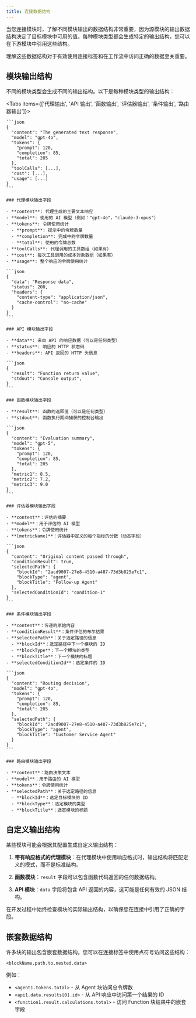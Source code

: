 ```yaml
---
title: 连接数据结构
---
```



当您连接模块时，了解不同模块输出的数据结构非常重要，因为源模块的输出数据结构决定了目标模块中可用的值。每种模块类型都会生成特定的输出结构，您可以在下游模块中引用这些结构。

<Callout type="info">
  理解这些数据结构对于有效使用连接标签和在工作流中访问正确的数据至关重要。
</Callout>

## 模块输出结构

不同的模块类型会生成不同的输出结构。以下是每种模块类型的输出结构：

<Tabs items={['代理输出', 'API 输出', '函数输出', '评估器输出', '条件输出', '路由器输出']}>
  <Tab>

    ```json
    {
      "content": "The generated text response",
      "model": "gpt-4o",
      "tokens": {
        "prompt": 120,
        "completion": 85,
        "total": 205
      },
      "toolCalls": [...],
      "cost": [...],
      "usage": [...]
    }
    ```

    ### 代理模块输出字段

    - **content**: 代理生成的主要文本响应
    - **model**: 使用的 AI 模型（例如："gpt-4o"，"claude-3-opus"）
    - **tokens**: 令牌使用统计
      - **prompt**: 提示中的令牌数量
      - **completion**: 完成中的令牌数量
      - **total**: 使用的令牌总数
    - **toolCalls**: 代理调用的工具数组（如果有）
    - **cost**: 每次工具调用的成本对象数组（如果有）
    - **usage**: 整个响应的令牌使用统计

  </Tab>
  <Tab>

    ```json
    {
      "data": "Response data",
      "status": 200,
      "headers": {
        "content-type": "application/json",
        "cache-control": "no-cache"
      }
    }
    ```

    ### API 模块输出字段

    - **data**: 来自 API 的响应数据（可以是任何类型）
    - **status**: 响应的 HTTP 状态码
    - **headers**: API 返回的 HTTP 头信息

  </Tab>
  <Tab>

    ```json
    {
      "result": "Function return value",
      "stdout": "Console output",
    }
    ```

    ### 函数模块输出字段

    - **result**: 函数的返回值（可以是任何类型）
    - **stdout**: 函数执行期间捕获的控制台输出

  </Tab>
  <Tab>

    ```json
    {
      "content": "Evaluation summary",
      "model": "gpt-5",
      "tokens": {
        "prompt": 120,
        "completion": 85,
        "total": 205
      },
      "metric1": 8.5,
      "metric2": 7.2,
      "metric3": 9.0
    }
    ```

    ### 评估器模块输出字段

    - **content**：评估的摘要
    - **model**：用于评估的 AI 模型
    - **tokens**：令牌使用统计
    - **[metricName]**：评估器中定义的每个指标的分数（动态字段）

  </Tab>
  <Tab>

    ```json
    {
      "content": "Original content passed through",
      "conditionResult": true,
      "selectedPath": {
        "blockId": "2acd9007-27e8-4510-a487-73d3b825e7c1",
        "blockType": "agent",
        "blockTitle": "Follow-up Agent"
      },
      "selectedConditionId": "condition-1"
    }
    ```

    ### 条件模块输出字段

    - **content**：传递的原始内容
    - **conditionResult**：条件评估的布尔结果
    - **selectedPath**：关于选定路径的信息
      - **blockId**：选定路径中下一个模块的 ID
      - **blockType**：下一个模块的类型
      - **blockTitle**：下一个模块的标题
    - **selectedConditionId**：选定条件的 ID

  </Tab>
  <Tab>

    ```json
    {
      "content": "Routing decision",
      "model": "gpt-4o",
      "tokens": {
        "prompt": 120,
        "completion": 85,
        "total": 205
      },
      "selectedPath": {
        "blockId": "2acd9007-27e8-4510-a487-73d3b825e7c1",
        "blockType": "agent",
        "blockTitle": "Customer Service Agent"
      }
    }
    ```

    ### 路由模块输出字段

    - **content**：路由决策文本
    - **model**：用于路由的 AI 模型
    - **tokens**：令牌使用统计
    - **selectedPath**：关于选定路径的信息
      - **blockId**：选定目标模块的 ID
      - **blockType**：选定模块的类型
      - **blockTitle**：选定模块的标题

  </Tab>
</Tabs>

## 自定义输出结构

某些模块可能会根据其配置生成自定义输出结构：

1. **带有响应格式的代理模块**：在代理模块中使用响应格式时，输出结构将匹配定义的模式，而不是标准结构。

2. **函数模块**：`result` 字段可以包含函数代码返回的任何数据结构。

3. **API 模块**：`data` 字段将包含 API 返回的内容，这可能是任何有效的 JSON 结构。

<Callout type="warning">
  在开发过程中始终检查模块的实际输出结构，以确保您在连接中引用了正确的字段。
</Callout>

## 嵌套数据结构

许多块的输出包含嵌套数据结构。您可以在连接标签中使用点符号访问这些结构：

```
<blockName.path.to.nested.data>
```

例如：

- `<agent1.tokens.total>` - 从 Agent 块访问总令牌数
- `<api1.data.results[0].id>` - 从 API 响应中访问第一个结果的 ID
- `<function1.result.calculations.total>` - 访问 Function 块结果中的嵌套字段
